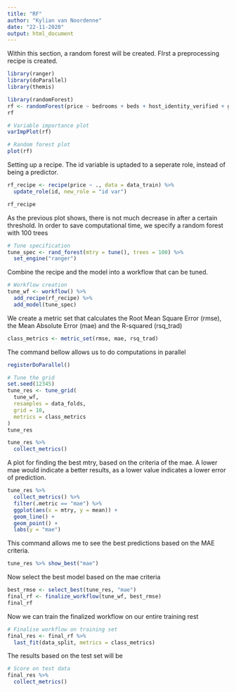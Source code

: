 ```yaml
---
title: "RF"
author: "Kylian van Noordenne"
date: "22-11-2020"
output: html_document
---
```


Within this section, a random forest will be created. FIrst a preprocessing recipe is created. 

```r
library(ranger)
library(doParallel)
library(themis)
```


```r
library(randomForest)
rf <- randomForest(price ~ bedrooms + beds + host_identity_verified + guests_included + extra_people + pool, data = data_train)
rf

```


```r
# Variable importance plot
varImpPlot(rf)
```



```r
# Random forest plot
plot(rf)
```

Setting up a recipe. The id variable is uptaded to a seperate role, instead of being a predictor. 
```r
rf_recipe <- recipe(price ~ ., data = data_train) %>%
  update_role(id, new_role = "id var")

rf_recipe
```

As the previous plot shows, there is not much decrease in after a certain threshold. In order to save computational time, we specify a random forest with 100 trees
```r
# Tune specification
tune_spec <- rand_forest(mtry = tune(), trees = 100) %>%
  set_engine("ranger")
```

Combine the recipe and the model into a workflow that can be tuned.
```r
# Workflow creation
tune_wf <- workflow() %>%
  add_recipe(rf_recipe) %>%
  add_model(tune_spec)
```

We create a metric set that calculates the Root Mean Square Error (rmse), the Mean Absolute Error (mae) and the R-squared (rsq_trad)
```r
class_metrics <- metric_set(rmse, mae, rsq_trad)
```

The command bellow allows us to do computations in parallel
```r
registerDoParallel()
```


```r
# Tune the grid
set.seed(12345)
tune_res <- tune_grid(
  tune_wf,
  resamples = data_folds,
  grid = 10,
  metrics = class_metrics
)
tune_res
```

```r
tune_res %>%
  collect_metrics()
```
A plot for finding the best mtry, based on the criteria of the mae. A lower mae would indicate a better results, as a lower value indicates a lower error of prediction. 
```r
tune_res %>%
  collect_metrics() %>%
  filter(.metric == "mae") %>% 
  ggplot(aes(x = mtry, y = mean)) +
  geom_line() +
  geom_point() +
  labs(y = "mae")
```

This command allows me to see the best predictions based on the MAE criteria. 
```r
tune_res %>% show_best("mae")
```
Now select the best model based on the mae criteria
```r
best_rmse <- select_best(tune_res, "mae")
final_rf <- finalize_workflow(tune_wf, best_rmse)
final_rf
```

Now we can train the finalized workflow on our entire training rest
```r
# Finalise workflow on training set
final_res <- final_rf %>%
  last_fit(data_split, metrics = class_metrics)
```

The results based on the test set will be 
```r
# Score on test data
final_res %>%
  collect_metrics()
```

```r

```

```r

```